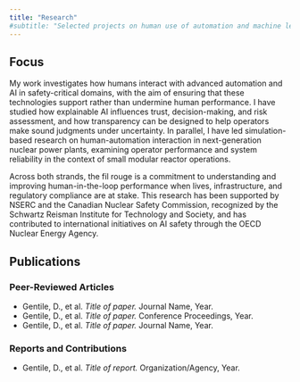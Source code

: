 ```yaml
---
title: "Research"
#subtitle: "Selected projects on human use of automation and machine learning systems in digital work environments."
---
```


## Focus

My work investigates how humans interact with advanced automation and AI in safety-critical domains, with the aim of ensuring that these technologies support rather than undermine human performance. I have studied how explainable AI influences trust, decision-making, and risk assessment, and how transparency can be designed to help operators make sound judgments under uncertainty. In parallel, I have led simulation-based research on human-automation interaction in next-generation nuclear power plants, examining operator performance and system reliability in the context of small modular reactor operations.  

Across both strands, the fil rouge is a commitment to understanding and improving human-in-the-loop performance when lives, infrastructure, and regulatory compliance are at stake. This research has been supported by NSERC and the Canadian Nuclear Safety Commission, recognized by the Schwartz Reisman Institute for Technology and Society, and has contributed to international initiatives on AI safety through the OECD Nuclear Energy Agency.  



## Publications  

### Peer-Reviewed Articles  
- Gentile, D., et al. *Title of paper.* Journal Name, Year.  
- Gentile, D., et al. *Title of paper.* Conference Proceedings, Year.  
- Gentile, D., et al. *Title of paper.* Journal Name, Year.  

### Reports and Contributions  
- Gentile, D., et al. *Title of report.* Organization/Agency, Year.  
